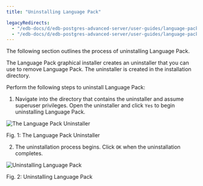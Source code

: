 ```yaml
---
title: "Uninstalling Language Pack"

legacyRedirects:
  - "/edb-docs/d/edb-postgres-advanced-server/user-guides/language-pack-guide/13/uninstalling_language_pack.html"
  - "/edb-docs/d/edb-postgres-advanced-server/user-guides/language-pack-guide/latest/uninstalling_language_pack.html"
---
```


The following section outlines the process of uninstalling Language Pack.

The Language Pack graphical installer creates an uninstaller that you can use to remove Language Pack. The uninstaller is created in the installation directory.

Perform the following steps to uninstall Language Pack:

1.  Navigate into the directory that contains the uninstaller and assume superuser privileges. Open the uninstaller and click `Yes` to begin uninstalling Language Pack.

![The Language Pack Uninstaller](images/uninstall_lp1.png)

Fig. 1: The Language Pack Uninstaller

2.  The uninstallation process begins. Click `OK` when the uninstallation completes.

![Uninstalling Language Pack](images/uninstall_lp2.png)

Fig. 2: Uninstalling Language Pack

